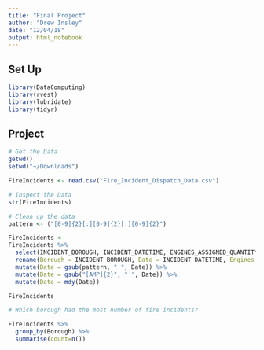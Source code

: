 ```yaml
---
title: "Final Project"
author: "Drew Insley"
date: "12/04/18"
output: html_notebook
---
```


## Set Up

```r
library(DataComputing)
library(rvest)
library(lubridate)
library(tidyr)
```

## Project

```r
# Get the Data
getwd()
setwd("~/Downloads")

FireIncidents <- read.csv("Fire_Incident_Dispatch_Data.csv")
```

```r
# Inspect the Data
str(FireIncidents)
```

```r
# Clean up the data
pattern <- ("[0-9]{2}[:][0-9]{2}[:][0-9]{2}")

FireIncidents <-
FireIncidents %>%
  select(INCIDENT_BOROUGH, INCIDENT_DATETIME, ENGINES_ASSIGNED_QUANTITY, INCIDENT_CLASSIFICATION_GROUP, ZIPCODE, LADDERS_ASSIGNED_QUANTITY) %>%
  rename(Borough = INCIDENT_BOROUGH, Date = INCIDENT_DATETIME, Engines = ENGINES_ASSIGNED_QUANTITY, Type = INCIDENT_CLASSIFICATION_GROUP, Ladders = LADDERS_ASSIGNED_QUANTITY, ZipCode = ZIPCODE) %>%
  mutate(Date = gsub(pattern, " ", Date)) %>%
  mutate(Date = gsub("[AMP]{2}", " ", Date)) %>%
  mutate(Date = mdy(Date))

FireIncidents
```

```r
# Which borough had the most number of fire incidents?

FireIncidents %>%
  group_by(Borough) %>%
  summarise(count=n())
  
```






